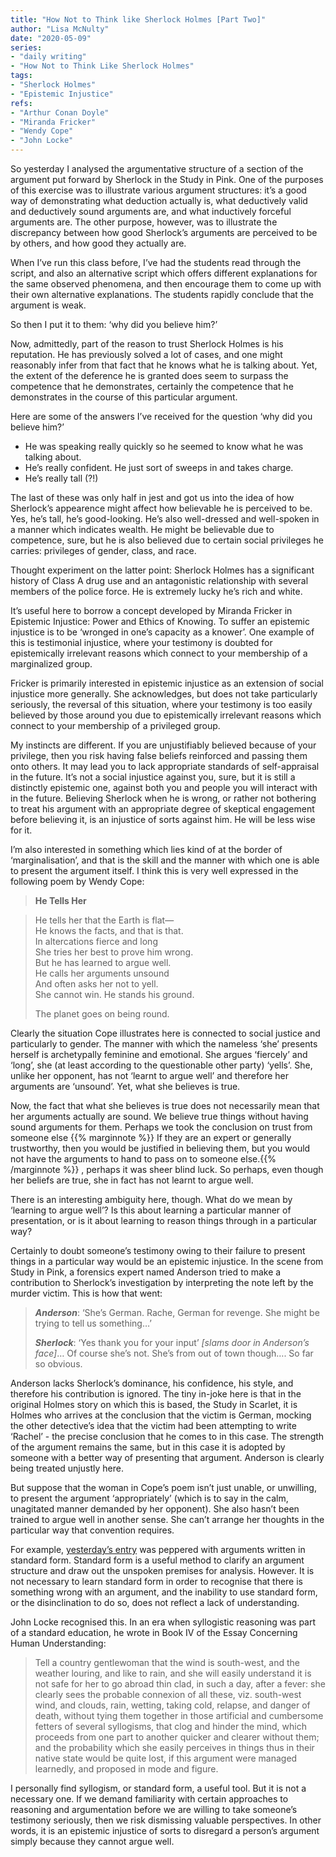 ```yaml
---  
title: "How Not to Think like Sherlock Holmes [Part Two]"  
author: "Lisa McNulty"  
date: "2020-05-09"  
series:  
- "daily writing"  
- "How Not to Think Like Sherlock Holmes"
tags:  
- "Sherlock Holmes" 
- "Epistemic Injustice"
refs:  
- "Arthur Conan Doyle"
- "Miranda Fricker"
- "Wendy Cope"
- "John Locke"
---
```



So yesterday I analysed the argumentative structure of a section of the argument put forward by Sherlock in the Study in Pink. One of the purposes of this exercise was to illustrate various argument structures: it’s a good way of demonstrating what deduction actually is, what deductively valid and deductively sound arguments are, and what inductively forceful arguments are. The other purpose, however, was to illustrate the discrepancy between how good Sherlock’s arguments are perceived to be by others, and how good they actually are.

When I’ve run this class before, I’ve had the students read through the script, and also an alternative script which offers different explanations for the same observed phenomena, and then encourage them to come up with their own alternative explanations. The students rapidly conclude that the argument is weak.

So then I put it to them: ‘why did you believe him?’

Now, admittedly, part of the reason to trust Sherlock Holmes is his reputation. He has previously solved a lot of cases, and one might reasonably infer from that fact that he knows what he is talking about. Yet, the extent of the deference he is granted does seem to surpass the competence that he demonstrates, certainly the competence that he demonstrates in the course of this particular argument.

Here are some of the answers I’ve received for the question ‘why did you believe him?’

-   He was speaking really quickly so he seemed to know what he was talking about.
-   He’s really confident. He just sort of sweeps in and takes charge.
-   He’s really tall (?!)
    

The last of these was only half in jest and got us into the idea of how Sherlock’s appearence might affect how believable he is perceived to be. Yes, he’s tall, he’s good-looking. He’s also well-dressed and well-spoken in a manner which indicates wealth. He might be believable due to competence, sure, but he is also believed due to certain social privileges he carries: privileges of gender, class, and race.

Thought experiment on the latter point: Sherlock Holmes has a significant history of Class A drug use and an antagonistic relationship with several members of the police force. He is extremely lucky he’s rich and white.

It’s useful here to borrow a concept developed by Miranda Fricker in Epistemic Injustice: Power and Ethics of Knowing. To suffer an epistemic injustice is to be ‘wronged in one’s capacity as a knower’. One example of this is testimonial injustice, where your testimony is doubted for epistemically irrelevant reasons which connect to your membership of a marginalized group.

Fricker is primarily interested in epistemic injustice as an extension of social injustice more generally. She acknowledges, but does not take particularly seriously, the reversal of this situation, where your testimony is too easily believed by those around you due to epistemically irrelevant reasons which connect to your membership of a privileged group.

My instincts are different. If you are unjustifiably believed because of your privilege, then you risk having false beliefs reinforced and passing them onto others. It may lead you to lack appropriate standards of self-appraisal in the future. It’s not a social injustice against you, sure, but it is still a distinctly epistemic one, against both you and people you will interact with in the future. Believing Sherlock when he is wrong, or rather not bothering to treat his argument with an appropriate degree of skeptical engagement before believing it, is an injustice of sorts against him. He will be less wise for it.

I’m also interested in something which lies kind of at the border of ‘marginalisation’, and that is the skill and the manner with which one is able to present the argument itself. I think this is very well expressed in the following poem by Wendy Cope:
 

> **He Tells Her**

> He tells her that the Earth is flat—  
> He knows the facts, and that is that.   
> In altercations fierce and long  
> She tries her best to prove him wrong.  
> But he has learned to argue well.  
> He calls her arguments unsound  
> And often asks her not to yell.  
> She cannot win. He stands his ground.  
>
>
>
> The planet goes on being round.

  

Clearly the situation Cope illustrates here is connected to social justice and particularly to gender. The manner with which the nameless ‘she’ presents herself is archetypally feminine and emotional. She argues ‘fiercely’ and ‘long’, she (at least according to the questionable other party) ‘yells’. She, unlike her opponent, has not ‘learnt to argue well’ and therefore her arguments are ‘unsound’. Yet, what she believes is true.

Now, the fact that what she believes is true does not necessarily mean that her arguments actually are sound. We believe true things without having sound arguments for them. Perhaps we took the conclusion on trust from someone else {{% marginnote %}} If they are an expert or generally trustworthy, then you would be justified in believing them, but you would not have the arguments to hand to pass on to someone else.{{% /marginnote %}} , perhaps it was sheer blind luck. So perhaps, even though her beliefs are true, she in fact has not learnt to argue well.

There is an interesting ambiguity here, though. What do we mean by ‘learning to argue well’? Is this about learning a particular manner of presentation, or is it about learning to reason things through in a particular way?

Certainly to doubt someone’s testimony owing to their failure to present things in a particular way would be an epistemic injustice. In the scene from Study in Pink, a forensics expert named Anderson tried to make a contribution to Sherlock’s investigation by interpreting the note left by the murder victim. This is how that went:

> ***Anderson***: ‘She’s German. Rache, German for revenge. She might be trying to tell us something...’
> 
> ***Sherlock***: ‘Yes thank you for your input’ *[slams door in Anderson’s face]*... Of course she’s not. She’s from out of town though.... So far so obvious.

Anderson lacks Sherlock’s dominance, his confidence, his style, and therefore his contribution is ignored. The tiny in-joke here is that in the original Holmes story on which this is based, the Study in Scarlet, it is Holmes who arrives at the conclusion that the victim is German, mocking the other detective’s idea that the victim had been attempting to write ‘Rachel’ - the precise conclusion that he comes to in this case. The strength of the argument remains the same, but in this case it is adopted by someone with a better way of presenting that argument. Anderson is clearly being treated unjustly here.

But suppose that the woman in Cope’s poem isn’t just unable, or unwilling, to present the argument ‘appropriately’ (which is to say in the calm, unagitated manner demanded by her opponent). She also hasn’t been trained to argue well in another sense. She can’t arrange her thoughts in the particular way that convention requires.

For example, [yesterday’s entry](/2020/05/08/how-not-to-think-like-sherlock-holmes-part-one) was peppered with arguments written in standard form. Standard form is a useful method to clarify an argument structure and draw out the unspoken premises for analysis. However. It is not necessary to learn standard form in order to recognise that there is something wrong with an argument, and the inability to use standard form, or the disinclination to do so, does not reflect a lack of understanding.

John Locke recognised this. In an era when syllogistic reasoning was part of a standard education, he wrote in Book IV of the Essay Concerning Human Understanding:

> Tell a country gentlewoman that the wind is south-west, and the
> weather louring, and like to rain, and she will easily understand it
> is not safe for her to go abroad thin clad, in such a day, after a
> fever: she clearly sees the probable connexion of all these, viz.
> south-west wind, and clouds, rain, wetting, taking cold, relapse, and
> danger of death, without tying them together in those artificial and
> cumbersome fetters of several syllogisms, that clog and hinder the
> mind, which proceeds from one part to another quicker and clearer
> without them; and the probability which she easily perceives in things
> thus in their native state would be quite lost, if this argument were
> managed learnedly, and proposed in mode and figure.

I personally find syllogism, or standard form, a useful tool. But it is not a necessary one. If we demand familiarity with certain approaches to reasoning and argumentation before we are willing to take someone’s testimony seriously, then we risk dismissing valuable perspectives. In other words, it is an epistemic injustice of sorts to disregard a person’s argument simply because they cannot argue well.

